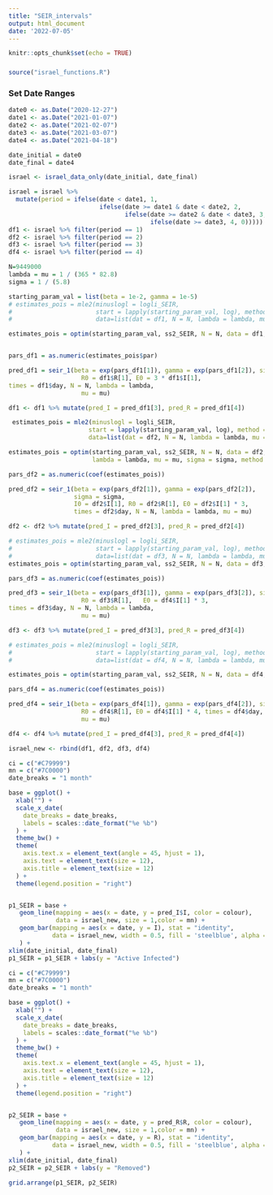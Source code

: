 ```yaml
---
title: "SEIR_intervals"
output: html_document
date: '2022-07-05'
---
```


```r
knitr::opts_chunk$set(echo = TRUE)
```

###
```r
source("israel_functions.R")
```



### Set Date Ranges
```r
date0 <- as.Date("2020-12-27")
date1 <- as.Date("2021-01-07")
date2 <- as.Date("2021-02-07")
date3 <- as.Date("2021-03-07")
date4 <- as.Date("2021-04-18")

date_initial = date0
date_final = date4
```


```r
israel <- israel_data_only(date_initial, date_final)

israel = israel %>% 
  mutate(period = ifelse(date < date1, 1, 
                         ifelse(date >= date1 & date < date2, 2, 
                                ifelse(date >= date2 & date < date3, 3, 
                                       ifelse(date >= date3, 4, 0)))))
df1 <- israel %>% filter(period == 1)
df2 <- israel %>% filter(period == 2)
df3 <- israel %>% filter(period == 3)
df4 <- israel %>% filter(period == 4)
```


```r
N=9449000
lambda = mu = 1 / (365 * 82.8) 
sigma = 1 / (5.8)

starting_param_val = list(beta = 1e-2, gamma = 1e-5)
# estimates_pois = mle2(minuslogl = logli_SEIR,
#                       start = lapply(starting_param_val, log), method = "Nelder-Mead",
#                       data=list(dat = df1, N = N, lambda = lambda, mu = mu, sigma = sigma))

estimates_pois = optim(starting_param_val, ss2_SEIR, N = N, data = df1, lambda = lambda, mu = mu, sigma = sigma, method = "L-BFGS-B")


pars_df1 = as.numeric(estimates_pois$par)

pred_df1 = seir_1(beta = exp(pars_df1[1]), gamma = exp(pars_df1[2]), sigma = sigma, I0 = df1$I[1],
                    R0 = df1$R[1], E0 = 3 * df1$I[1],
times = df1$day, N = N, lambda = lambda,
                    mu = mu) 

df1 <- df1 %>% mutate(pred_I = pred_df1[3], pred_R = pred_df1[4])

```

```r
 estimates_pois = mle2(minuslogl = logli_SEIR,
                      start = lapply(starting_param_val, log), method = "L-BFGS-B",
                      data=list(dat = df2, N = N, lambda = lambda, mu = mu, sigma = sigma))

estimates_pois = optim(starting_param_val, ss2_SEIR, N = N, data = df2, 
                       lambda = lambda, mu = mu, sigma = sigma, method = "L-BFGS-B")

pars_df2 = as.numeric(coef(estimates_pois))

pred_df2 = seir_1(beta = exp(pars_df2[1]), gamma = exp(pars_df2[2]), 
                  sigma = sigma, 
                  I0 = df2$I[1], R0 = df2$R[1], E0 = df2$I[1] * 3, 
                  times = df2$day, N = N, lambda = lambda, mu = mu) 

df2 <- df2 %>% mutate(pred_I = pred_df2[3], pred_R = pred_df2[4])

```


```r
# estimates_pois = mle2(minuslogl = logli_SEIR,
#                       start = lapply(starting_param_val, log), method = "Nelder-Mead",
#                       data=list(dat = df3, N = N, lambda = lambda, mu = mu, sigma = sigma))
estimates_pois = optim(starting_param_val, ss2_SEIR, N = N, data = df3, lambda = lambda, mu = mu, sigma = sigma)

pars_df3 = as.numeric(coef(estimates_pois))

pred_df3 = seir_1(beta = exp(pars_df3[1]), gamma = exp(pars_df3[2]), sigma = sigma, I0 = df3$I[1],
                    R0 = df3$R[1],   E0 = df4$I[1] * 3, 
times = df3$day, N = N, lambda = lambda,
                    mu = mu) 

df3 <- df3 %>% mutate(pred_I = pred_df3[3], pred_R = pred_df3[4])

```

```r
# estimates_pois = mle2(minuslogl = logli_SEIR,
#                       start = lapply(starting_param_val, log), method = "Nelder-Mead",
#                       data=list(dat = df4, N = N, lambda = lambda, mu = mu, sigma = sigma))

estimates_pois = optim(starting_param_val, ss2_SEIR, N = N, data = df4, lambda = lambda, mu = mu, sigma = sigma)

pars_df4 = as.numeric(coef(estimates_pois))

pred_df4 = seir_1(beta = exp(pars_df4[1]), gamma = exp(pars_df4[2]), sigma = sigma, I0 = df4$I[1],
                    R0 = df4$R[1], E0 = df4$I[1] * 4, times = df4$day, N = N, lambda = lambda,
                    mu = mu) 

df4 <- df4 %>% mutate(pred_I = pred_df4[3], pred_R = pred_df4[4])

```

```r
israel_new <- rbind(df1, df2, df3, df4)
```

```r
ci = c("#C79999")
mn = c("#7C0000")
date_breaks = "1 month"

base = ggplot() +
  xlab("") +
  scale_x_date(
    date_breaks = date_breaks,
    labels = scales::date_format("%e %b")
  ) +
  theme_bw() +
  theme(
    axis.text.x = element_text(angle = 45, hjust = 1),
    axis.text = element_text(size = 12),
    axis.title = element_text(size = 12)
  ) +
  theme(legend.position = "right")


p1_SEIR = base +
   geom_line(mapping = aes(x = date, y = pred_I$I, color = colour),
             data = israel_new, size = 1,color = mn) +
   geom_bar(mapping = aes(x = date, y = I), stat = "identity",
            data = israel_new, width = 0.5, fill = 'steelblue', alpha = 0.7,
   ) +
xlim(date_initial, date_final)
p1_SEIR = p1_SEIR + labs(y = "Active Infected")
```

```r
ci = c("#C79999")
mn = c("#7C0000")
date_breaks = "1 month"

base = ggplot() +
  xlab("") +
  scale_x_date(
    date_breaks = date_breaks,
    labels = scales::date_format("%e %b")
  ) +
  theme_bw() +
  theme(
    axis.text.x = element_text(angle = 45, hjust = 1),
    axis.text = element_text(size = 12),
    axis.title = element_text(size = 12)
  ) +
  theme(legend.position = "right")


p2_SEIR = base +
   geom_line(mapping = aes(x = date, y = pred_R$R, color = colour),
             data = israel_new, size = 1,color = mn) +
   geom_bar(mapping = aes(x = date, y = R), stat = "identity",
            data = israel_new, width = 0.5, fill = 'steelblue', alpha = 0.7,
   ) +
xlim(date_initial, date_final)
p2_SEIR = p2_SEIR + labs(y = "Removed")
```

```r
grid.arrange(p1_SEIR, p2_SEIR)
```

